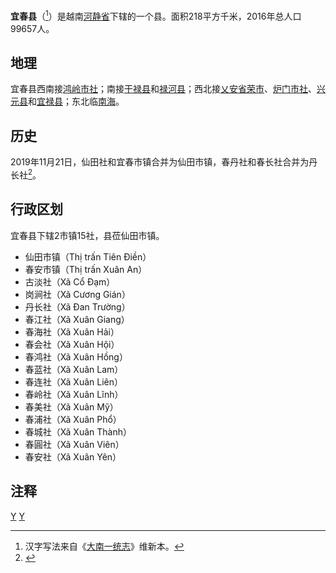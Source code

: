 {{Infobox Settlement
|name                   = 宜春县
|settlement_type        = 县
|official_name          = 
|other_name             = 
|native_name            = {{lang|vi|Huyện Nghi Xuân}}
|nickname               = 
|motto                  = 
|image_skyline          = Sông Lam, đoạn qua Nghi Xuân, Hà Tĩnh.JPG
|imagesize              = 
|image_caption          = 
|image_flag             = 
|flag_size              = 
|image_seal             = 
|seal_size              = 
|image_shield           = 
|shield_size            = 
|image_blank_emblem     = 
|blank_emblem_size      = 
|image_map              = {{Infobox mapframe|frame-width=250|zoom=10}}
|mapsize                = 
|map_caption            = 
|image_map1             = 
|mapsize1               = 
|map_caption1           = 
|pushpin_map            = Vietnam
|pushpin_label_position = bottom
|pushpin_map_caption    = 
|pushpin_map1           = 
|pushpin_label_position1= 
|pushpin_map_caption1   = 
|subdivision_type       = 国家
|subdivision_name       = {{flag|Vietnam}}
|subdivision_type1      = [[越南行政区划|省]]
|subdivision_name1      = [[河静省|河静省]]
|subdivision_type2      = 行政区划
|subdivision_name2      = 2市镇15社
|subdivision_type3      = 
|subdivision_name3      = 
|seat_type              = 县莅
|seat                   = {{link-vi|仙田市镇|Tiên Điền}}
|government_type        = 
|leader_title           = 
|leader_name            = 
|leader_title1          = 
|leader_name1           = 
|established_title      = 
|established_date       = 
|area_magnitude         = 
|unit_pref              = 
|area_footnotes         = 
|area_total_km2         = 218
|area_land_km2          = 
|area_water_km2         = 
|area_water_percent     = 
|area_urban_km2         = 
|area_metro_km2         = 
|population_as_of       = 2016年
|population_footnotes   = 
|population_note        = 
|population_total       = 99657
|population_density_km2 = auto
|population_metro             = 
|population_density_metro_km2 = 
|population_urban             = 
|population_density_urban_km2 = 
|timezone               = [[越南标准时间|越南标准时间]]
|utc_offset             = +7
|elevation_footnotes    = 
|elevation_m            = 
|coor_type              = 
|coordinates            = 
|postal_code_type       = 
|postal_code            = 
|area_code              = 
|website                = [http://nghixuan.hatinh.gov.vn 宜春县电子信息门户网站]
|footnotes              = 
}}
'''宜春县'''（{{vie|v='''Huyện Nghi Xuân'''|hn=縣宜春}}<ref>汉字写法来自《[[大南一统志|大南一统志]]》维新本。</ref>）是越南[[河静省|河静省]]下辖的一个县。面积218平方千米，2016年总人口99657人。

==地理==
宜春县西南接[[鸿岭市社|鸿岭市社]]；南接[[干禄县|干禄县]]和[[禄河县|禄河县]]；西北接[[乂安省|乂安省]][[荣市|荣市]]、[[炉门市社|炉门市社]]、[[兴元县|兴元县]]和[[宜禄县|宜禄县]]；东北临[[南海|南海]]。

==历史==
2019年11月21日，仙田社和宜春市镇合并为仙田市镇，春丹社和春长社合并为丹长社<ref>{{Cite web |url=https://thuvienphapluat.vn/van-ban/Bo-may-hanh-chinh/Nghi-quyet-819-NQ-UBTVQH14-2019-sap-xep-don-vi-hanh-chinh-cap-xa-thuoc-tinh-Ha-Tinh-430539.aspx |title=Nghị quyết 819/NQ-UBTVQH14 năm 2019 về sắp xếp đơn vị hành chính cấp xã thuộc tỉnh Hà Tĩnh do Ủy ban Thường vụ Quốc hội ban hành |accessdate=2019-12-22 |archive-date=2019-12-22 |archive-url=https://web.archive.org/web/20191222041054/https://thuvienphapluat.vn/van-ban/Bo-may-hanh-chinh/Nghi-quyet-819-NQ-UBTVQH14-2019-sap-xep-don-vi-hanh-chinh-cap-xa-thuoc-tinh-Ha-Tinh-430539.aspx |dead-url=no }}</ref>。

==行政区划==
宜春县下辖2市镇15社，县莅仙田市镇。
*仙田市镇（Thị trấn Tiên Điền）
*春安市镇（Thị trấn Xuân An）
*古淡社（Xã Cổ Đạm）
*岗涧社（Xã Cương Gián）
*丹长社（Xã Đan Trường）
*春江社（Xã Xuân Giang）
*春海社（Xã Xuân Hải）
*春会社（Xã Xuân Hội）
*春鸿社（Xã Xuân Hồng）
*春蓝社（Xã Xuân Lam）
*春连社（Xã Xuân Liên）
*春岭社（Xã Xuân Lĩnh）
*春美社（Xã Xuân Mỹ）
*春浦社（Xã Xuân Phổ）
*春城社（Xã Xuân Thành）
*春圓社（Xã Xuân Viên）
*春安社（Xã Xuân Yên）

==注释==
{{reflist}}

{{河静省行政区划}}
{{越南北中部之县市镇区域划分}}

[[Category:越南县份|Y]]
[[Category:河静省|Y]]